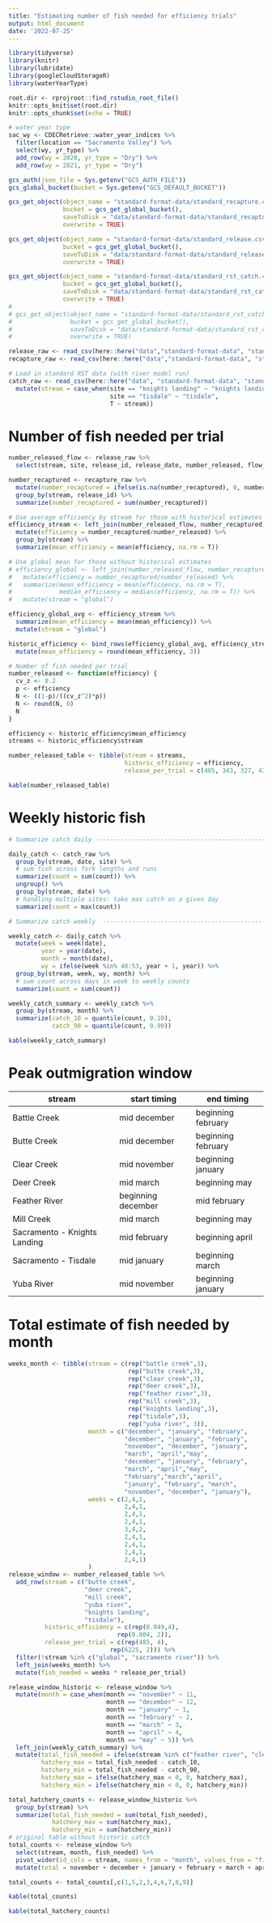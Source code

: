 ```yaml
---
title: "Estimating number of fish needed for efficiency trials"
output: html_document
date: '2022-07-25'
---
```


```r
library(tidyverse)
library(knitr)
library(lubridate)
library(googleCloudStorageR)
library(waterYearType)

root.dir <- rprojroot::find_rstudio_root_file()
knitr::opts_knit$set(root.dir)
knitr::opts_chunk$set(echo = TRUE)

# water year type
sac_wy <- CDECRetrieve::water_year_indices %>% 
  filter(location == "Sacramento Valley") %>% 
  select(wy, yr_type) %>%
  add_row(wy = 2020, yr_type = "Dry") %>%
  add_row(wy = 2021, yr_type = "Dry")

gcs_auth(json_file = Sys.getenv("GCS_AUTH_FILE"))
gcs_global_bucket(bucket = Sys.getenv("GCS_DEFAULT_BUCKET"))

gcs_get_object(object_name = "standard-format-data/standard_recapture.csv",
               bucket = gcs_get_global_bucket(),
               saveToDisk = "data/standard-format-data/standard_recapture.csv",
               overwrite = TRUE)

gcs_get_object(object_name = "standard-format-data/standard_release.csv",
               bucket = gcs_get_global_bucket(),
               saveToDisk = "data/standard-format-data/standard_release.csv",
               overwrite = TRUE)

gcs_get_object(object_name = "standard-format-data/standard_rst_catch.csv",
               bucket = gcs_get_global_bucket(),
               saveToDisk = "data/standard-format-data/standard_rst_catch.csv",
               overwrite = TRUE)
# 
# gcs_get_object(object_name = "standard-format-data/standard_rst_catch_lad.csv",
#                bucket = gcs_get_global_bucket(),
#                saveToDisk = "data/standard-format-data/standard_rst_catch_lad.csv",
#                overwrite = TRUE)

release_raw <- read_csv(here::here("data","standard-format-data", "standard_release.csv"))
recapture_raw <- read_csv(here::here("data","standard-format-data", "standard_recapture.csv"))

# Load in standard RST data (with river model run)
catch_raw <- read_csv(here::here("data", "standard-format-data", "standard_rst_catch.csv")) %>%
  mutate(stream = case_when(site == "knights landing" ~ "knights landing",
                            site == "tisdale" ~ "tisdale",
                            T ~ stream))
```

# Number of fish needed per trial

```r
number_released_flow <- release_raw %>% 
  select(stream, site, release_id, release_date, number_released, flow_at_release)

number_recaptured <- recapture_raw %>% 
  mutate(number_recaptured = ifelse(is.na(number_recaptured), 0, number_recaptured)) %>% 
  group_by(stream, release_id) %>% 
  summarize(number_recaptured = sum(number_recaptured))

# Use average efficiency by stream for those with historical estimates
efficiency_stream <- left_join(number_released_flow, number_recaptured) %>% 
  mutate(efficiency = number_recaptured/number_released) %>% 
  group_by(stream) %>% 
  summarize(mean_efficiency = mean(efficiency, na.rm = T)) 

# Use global mean for those without historical estimates
# efficiency_global <- left_join(number_released_flow, number_recaptured) %>% 
#   mutate(efficiency = number_recaptured/number_released) %>% 
#   summarize(mean_efficiency = mean(efficiency, na.rm = T),
#             median_efficiency = median(efficiency, na.rm = T)) %>% 
#   mutate(stream = "global")

efficiency_global_avg <- efficiency_stream %>% 
  summarize(mean_efficiency = mean(mean_efficiency)) %>% 
  mutate(stream = "global")

historic_efficiency <- bind_rows(efficiency_global_avg, efficiency_stream) %>% 
  mutate(mean_efficiency = round(mean_efficiency, 3))
```


```r
# Number of fish needed per trial
number_released <- function(efficiency) {
  cv_z <- 0.2
  p <- efficiency
  N <- ((1-p)/((cv_z^2)*p))
  N <- round(N, 0)
  N
}

efficiency <- historic_efficiency$mean_efficiency
streams <- historic_efficiency$stream

number_released_table <- tibble(stream = streams,
                                historic_efficiency = efficiency,
                                release_per_trial = c(485, 343, 327, 438, 6225))

kable(number_released_table)
```

# Weekly historic fish

```r
# Summarize catch daily ---------------------------------------------------

daily_catch <- catch_raw %>% 
  group_by(stream, date, site) %>% 
  # sum fish across fork lengths and runs
  summarize(count = sum(count)) %>% 
  ungroup() %>% 
  group_by(stream, date) %>%
  # handling multiple sites: take max catch on a given day
  summarize(count = max(count))

# Summarize catch weekly  --------------------------------------------

weekly_catch <- daily_catch %>% 
  mutate(week = week(date),
         year = year(date),
         month = month(date),
         wy = ifelse(week %in% 40:53, year + 1, year)) %>% 
  group_by(stream, week, wy, month) %>% 
  # sum count across days in week to weekly counts
  summarize(count = sum(count)) 

weekly_catch_summary <- weekly_catch %>% 
  group_by(stream, month) %>% 
  summarize(catch_10 = quantile(count, 0.10),
            catch_90 = quantile(count, 0.90))

kable(weekly_catch_summary)

```


# Peak outmigration window

| stream | start timing	| end timing | 
| ----------- | ----------- | ----------- | 
| Battle Creek | mid december | beginning february |
| Butte Creek | mid december | beginning february |
| Clear Creek | mid november | beginning january |
| Deer Creek | mid march | beginning may |
| Feather River | beginning december | mid february |
| Mill Creek | mid march | beginning may | 
| Sacramento - Knights Landing | mid february | beginning april |
| Sacramento - Tisdale | mid january | beginning march |
| Yuba River | mid november | beginning january |

# Total estimate of fish needed by month


```r

weeks_month <- tibble(stream = c(rep("battle creek",3),
                                 rep("butte creek",3),
                                 rep("clear creek",3),
                                 rep("deer creek",3),
                                 rep("feather river",3),
                                 rep("mill creek",3),
                                 rep("knights landing",3),
                                 rep("tisdale",3),
                                 rep("yuba river", 3)),
                      month = c("december", "january", "february",
                                "december", "january", "february",
                                "november", "december", "january",
                                "march", "april","may",
                                "december", "january", "february",
                                "march", "april","may",
                                "february","march","april",
                                "january", "february", "march",
                                "november", "december", "january"),
                      weeks = c(2,4,1,
                                2,4,1,
                                2,4,1,
                                2,4,1,
                                3,4,2,
                                2,4,1,
                                2,4,1,
                                2,4,1,
                                2,4,1)
                      )
release_window <- number_released_table %>% 
  add_row(stream = c("butte creek",
                     "deer creek",
                     "mill creek",
                     "yuba river",
                     "knights landing",
                     "tisdale"),
          historic_efficiency = c(rep(0.049,4),
                              rep(0.004, 2)),
          release_per_trial = c(rep(485, 4),
                            rep(6225, 2))) %>% 
  filter(!stream %in% c("global", "sacramento river")) %>% 
  left_join(weeks_month) %>% 
  mutate(fish_needed = weeks * release_per_trial)

release_window_historic <- release_window %>% 
  mutate(month = case_when(month == "november" ~ 11,
                           month == "december" ~ 12,
                           month == "january" ~ 1,
                           month == "february" ~ 2,
                           month == "march" ~ 3,
                           month == "april" ~ 4,
                           month == "may" ~ 5)) %>% 
  left_join(weekly_catch_summary) %>% 
  mutate(total_fish_needed = ifelse(stream %in% c("feather river", "clear creek"), fish_needed*2, fish_needed),
         hatchery_max = total_fish_needed - catch_10,
         hatchery_min = total_fish_needed - catch_90,
         hatchery_max = ifelse(hatchery_max < 0, 0, hatchery_max),
         hatchery_min = ifelse(hatchery_min < 0, 0, hatchery_min))

total_hatchery_counts <- release_window_historic %>% 
  group_by(stream) %>% 
  summarize(total_fish_needed = sum(total_fish_needed),
            hatchery_max = sum(hatchery_max),
            hatchery_min = sum(hatchery_min))
# original table without historic catch
total_counts <- release_window %>% 
  select(stream, month, fish_needed) %>% 
  pivot_wider(id_cols = stream, names_from = "month", values_from = "fish_needed", values_fill = 0) %>% 
  mutate(total = november + december + january + february + march + april + may)

total_counts <- total_counts[,c(1,5,2,3,4,6,7,8,9)]

kable(total_counts)

kable(total_hatchery_counts)

```
